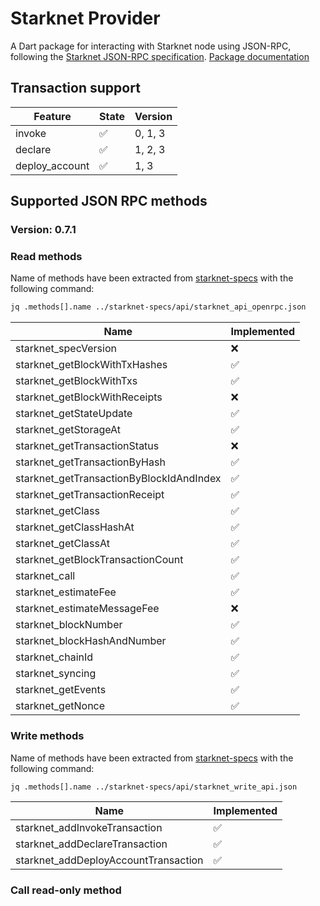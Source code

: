 # Starknet Provider

A Dart package for interacting with Starknet node using JSON-RPC, following the [Starknet JSON-RPC specification](https://github.com/starkware-libs/starknet-specs.git).
[Package documentation](https://pub.dev/documentation/starknet_provider/latest/)

## Transaction support

| Feature        | State | Version |
| -------------- | ----- | ------- |
| invoke         | ✅    | 0, 1, 3 |
| declare        | ✅    | 1, 2, 3 |
| deploy_account | ✅    | 1, 3    |

## Supported JSON RPC methods

### Version: 0.7.1

### Read methods

Name of methods have been extracted from [starknet-specs](https://github.com/starkware-libs/starknet-specs.git) with the following command:

```bash
jq .methods[].name ../starknet-specs/api/starknet_api_openrpc.json
```

| Name                                     | Implemented |
| ---------------------------------------- | ----------- |
| starknet_specVersion                     | ❌          |
| starknet_getBlockWithTxHashes            | ✅          |
| starknet_getBlockWithTxs                 | ✅          |
| starknet_getBlockWithReceipts            | ❌          |
| starknet_getStateUpdate                  | ✅          |
| starknet_getStorageAt                    | ✅          |
| starknet_getTransactionStatus            | ❌          |
| starknet_getTransactionByHash            | ✅          |
| starknet_getTransactionByBlockIdAndIndex | ✅          |
| starknet_getTransactionReceipt           | ✅          |
| starknet_getClass                        | ✅          |
| starknet_getClassHashAt                  | ✅          |
| starknet_getClassAt                      | ✅          |
| starknet_getBlockTransactionCount        | ✅          |
| starknet_call                            | ✅          |
| starknet_estimateFee                     | ✅          |
| starknet_estimateMessageFee              | ❌          |
| starknet_blockNumber                     | ✅          |
| starknet_blockHashAndNumber              | ✅          |
| starknet_chainId                         | ✅          |
| starknet_syncing                         | ✅          |
| starknet_getEvents                       | ✅          |
| starknet_getNonce                        | ✅          |

### Write methods

Name of methods have been extracted from [starknet-specs](https://github.com/starkware-libs/starknet-specs.git) with the following command:

```bash
jq .methods[].name ../starknet-specs/api/starknet_write_api.json
```

| Name                                 | Implemented |
| ------------------------------------ | ----------- |
| starknet_addInvokeTransaction        | ✅          |
| starknet_addDeclareTransaction       | ✅          |
| starknet_addDeployAccountTransaction | ✅          |

### Call read-only method
